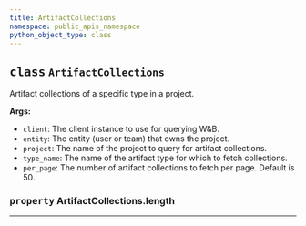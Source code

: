 ```yaml
---
title: ArtifactCollections
namespace: public_apis_namespace
python_object_type: class
---
```


<PublicApiUse/>


<Card title="View the source code" href="https://github.com/wandb/wandb/blob/main/wandb/apis/public/artifacts.py" icon="github"/>




## <kbd>class</kbd> `ArtifactCollections`
Artifact collections of a specific type in a project. 



**Args:**
 
 - `client`:  The client instance to use for querying W&B. 
 - `entity`:  The entity (user or team) that owns the project. 
 - `project`:  The name of the project to query for artifact collections. 
 - `type_name`:  The name of the artifact type for which to fetch collections. 
 - `per_page`:  The number of artifact collections to fetch per page. Default is 50. 


### <kbd>property</kbd> ArtifactCollections.length





---



